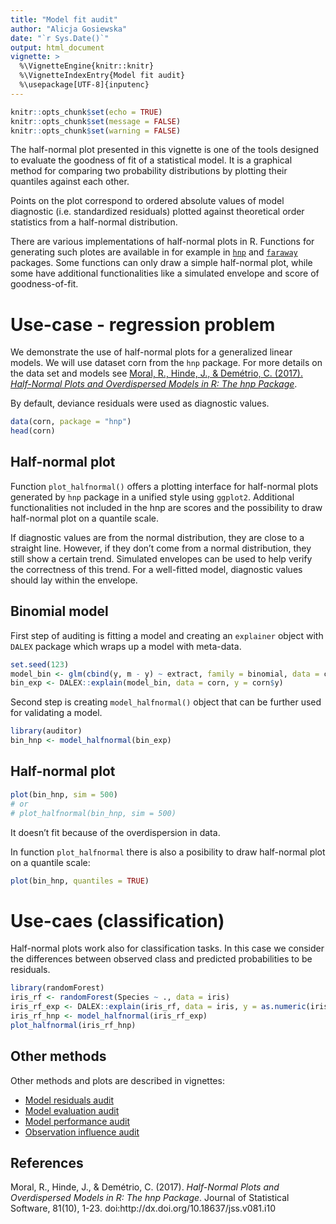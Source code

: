 ```yaml
---
title: "Model fit audit"
author: "Alicja Gosiewska"
date: "`r Sys.Date()`"
output: html_document
vignette: >
  %\VignetteEngine{knitr::knitr}
  %\VignetteIndexEntry{Model fit audit}
  %\usepackage[UTF-8]{inputenc}
---
```



```r
knitr::opts_chunk$set(echo = TRUE)
knitr::opts_chunk$set(message = FALSE)
knitr::opts_chunk$set(warning = FALSE)
```


The half-normal plot presented in this vignette is one of the tools designed to evaluate the goodness of fit of a statistical model. It is a graphical method for comparing two probability distributions by plotting their quantiles against each other.

Points on the plot correspond to ordered absolute values of model diagnostic (i.e. standardized residuals) plotted against theoretical order statistics from a half-normal distribution.

There are various implementations of half-normal plots in R. Functions for generating such plotes are available in for example in  [`hnp`](https://cran.r-project.org/package=hnp) and [`faraway`](https://cran.r-project.org/package=faraway) packages. Some functions can only draw a simple half-normal plot, while some have additional functionalities like a simulated envelope and score of goodness-of-fit. 


# Use-case - regression problem

We demonstrate the use of half-normal plots for a generalized linear models. We will use dataset corn from the `hnp` package. For more details on the data set and models see [Moral, R., Hinde, J., & Demétrio, C. (2017). *Half-Normal Plots and Overdispersed Models in R: The hnp Package*](https://www.jstatsoft.org/article/view/v081i10).

By default, deviance residuals were used as diagnostic values.

```r
data(corn, package = "hnp")
head(corn)
```


## Half-normal plot

Function `plot_halfnormal()` offers a plotting interface for half-normal plots generated by `hnp` package in a unified style using `ggplot2`. Additional functionalities not included in the hnp are scores and the possibility to draw half-normal plot on a quantile scale.


If diagnostic values are from the normal distribution, they are close to a straight line. However, if they don't come from a normal distribution, they still show a certain trend. Simulated envelopes can be used to help verify the correctness of this trend. For a well-fitted model, diagnostic values should lay within the envelope.


## Binomial model

First step of auditing is fitting a model and creating an `explainer` object with `DALEX` package which wraps up a model with meta-data.

```r
set.seed(123)
model_bin <- glm(cbind(y, m - y) ~ extract, family = binomial, data = corn)
bin_exp <- DALEX::explain(model_bin, data = corn, y = corn$y)
```

Second step is creating `model_halfnormal()` object that can be further used for validating a model.


```r
library(auditor)
bin_hnp <- model_halfnormal(bin_exp)
```


## Half-normal plot

```r
plot(bin_hnp, sim = 500)
# or
# plot_halfnormal(bin_hnp, sim = 500)
```

It doesn't fit because of the overdispersion in data.


In function `plot_halfnormal` there is also a posibility to draw half-normal plot on a quantile scale:

```r
plot(bin_hnp, quantiles = TRUE)
```

# Use-caes (classification)

Half-normal plots work also for classification tasks. In this case we consider the differences between observed class and predicted probabilities to be residuals. 

```r
library(randomForest)
iris_rf <- randomForest(Species ~ ., data = iris)
iris_rf_exp <- DALEX::explain(iris_rf, data = iris, y = as.numeric(iris$Species) - 1)
iris_rf_hnp <- model_halfnormal(iris_rf_exp)
plot_halfnormal(iris_rf_hnp)
```


## Other methods

Other methods and plots are described in vignettes: 

* [Model residuals audit](https://modeloriented.github.io/auditor/articles/model_residuals_audit.html)
* [Model evaluation audit](https://modeloriented.github.io/auditor/articles/model_evaluation_audit.html)
* [Model performance audit](https://modeloriented.github.io/auditor/articles/model_performance_audit.html)
* [Observation influence audit](https://modeloriented.github.io/auditor/articles/observation_influence_audit.html)


## References

Moral, R., Hinde, J., & Demétrio, C. (2017). *Half-Normal Plots and Overdispersed Models in R: The hnp Package*. Journal of Statistical Software, 81(10), 1-23. doi:http://dx.doi.org/10.18637/jss.v081.i10
